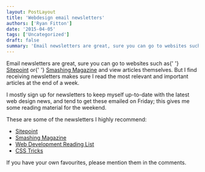 ```yaml
---
layout: PostLayout
title: 'Webdesign email newsletters'
authors: ['Ryan Fitton']
date: '2015-04-05'
tags: ['Uncategorized']
draft: false
summary: 'Email newsletters are great, sure you can go to websites such as Sitepoint or Smashing Magazine and view articles themselves. But I find receiving newsletters makes sure I read the most relevant and important articles at the end of a week. I mostly sign up for newsletters to keep myself up-to-date with the latest web [&amp;hellip;]'
---
```


<p>
  Email newsletters are great, sure you can go to websites such as{' '}
  <a href="http://www.sitepoint.com/">Sitepoint</a> or{' '}
  <a href="http://www.smashingmagazine.com/">Smashing Magazine</a> and view articles themselves. But
  I find receiving newsletters makes sure I read the most relevant and important articles at the end
  of a week.
</p>
<p>
  I mostly sign up for newsletters to keep myself up-to-date with the latest web design news, and
  tend to get these emailed on Friday; this gives me some reading material for the weekend.
</p>
<p>These are some of the newsletters I highly recommend:</p>
<ul>
  <li>
    <a href="http://www.sitepoint.com/newsletter/">Sitepoint</a>
  </li>
  <li>
    <a href="http://www.smashingmagazine.com/the-smashing-newsletter/">Smashing Magazine</a>
  </li>
  <li>
    <a href="https://wdrl.info/">Web Development Reading List</a>
  </li>
  <li>
    <a href="https://css-tricks.com/subscription-options/">CSS Tricks</a>
  </li>
</ul>
<p>If you have your own favourites, please mention them in the comments.</p>
